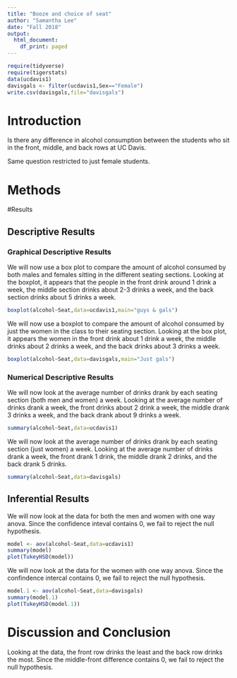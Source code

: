 ```yaml
---
title: "Booze and choice of seat"
author: "Samantha Lee"
date: "Fall 2018"
output:
  html_document:
    df_print: paged
---
```


```r
require(tidyverse)
require(tigerstats)
data(ucdavis1)
davisgals <- filter(ucdavis1,Sex=="Female")
write.csv(davisgals,file="davisgals")
```

# Introduction

<!--In this section you explain what you are trying to show.  Where did the data come from?  What is the research or other question you are trying to answer?!-->
Is there any difference in alcohol consumption between the students who sit in the front, middle, and back rows at UC Davis.  
  
Same question restricted to just female students. 
  

# Methods

<!--Decide on your methods:  use "variable analysis" or other appropriate descriptors.  Make sure to choose at least one graphical method and at least one numerical method.!-->

#Results

<!--Divide this section into two sub-sections:  One for your descriptive  results and one for your inferential results.!-->

## Descriptive Results

### Graphical Descriptive Results

<!--Graphical results here.  Make sure to show your code.  Provide appropriate labels for axes, giving units if possible, and provide a good title for the graph, too.  Use the graphical results to describe the patterns if any that exist in the data as focused toward the research question!-->

We will now use a box plot to compare the amount of alcohol consumed by both males and females sitting in the different seating sections.  Looking at the boxplot, it appears that the people in the front drink around 1 drink a week, the middle section drinks about 2-3 drinks a week, and the back section drinks about 5 drinks a week.

```r
boxplot(alcohol~Seat,data=ucdavis1,main="guys & gals")
```

We will now use a boxplot to compare the amount of alcohol consumed by just the women in the class to their seating section. Looking at the box plot, it appears the women in the front drink about 1 drink a week, the middle drinks about 2 drinks a week, and the back drinks about 3 drinks a week.

  
```r
boxplot(alcohol~Seat,data=davisgals,main="Just gals")
```  

### Numerical Descriptive Results

<!--Numerical results go here. Use the numerical results to describe the patterns if any that exist in the data as focused toward the research question!-->
  
We will now look at the average number of drinks drank by each seating section (both men and women) a week. Looking at the average number of drinks drank a week, the front drinks about 2 drink a week, the middle drank 3 drinks a week, and the back drank about 9 drinks a week.

```r
summary(alcohol~Seat,data=ucdavis1)
```
   
We will now look at the average number of drinks drank by each seating section (just women) a week. Looking at the average number of drinks drank a week, the front drank 1 drink, the middle drank 2 drinks, and the back drank 5 drinks.


```r
summary(alcohol~Seat,data=davisgals)
```
    
## Inferential Results

<!--State hypothesis clearly.  Make sure your discussion of the inferential test covers all the aspects that the test output produces, such as test statistic, p-value etc.  Make a decision about the null hypothesis, explain the assumptions on which the selected test/procedure was based, and why the chosen procedure satisfys the assumptions and is appropriate to answer the research question!-->

We will now look at the data for both the men and women with one way anova. Since the confidence inteval contains 0, we fail to reject the null hypothesis.

  
```r
model <- aov(alcohol~Seat,data=ucdavis1)
summary(model)
plot(TukeyHSD(model))
```

We will now look at the data for the women with one way anova.  Since the confindence intercal contains 0, we fail to reject the null hypothesis.
    
```r
model.1 <- aov(alcohol~Seat,data=davisgals)
summary(model.1)
plot(TukeyHSD(model.1))
```
  

# Discussion and Conclusion

<!--Discussion and conclusion here.  If you found a relationship be sure to consider whether the relationship occurs because one of the variavbles causes the other, or whether they perhasps are related for some other reason.  Watch the chapter 6 videos from the GeorgeTown videos collection.!-->
 
Looking at the data, the front row drinks the least and the back row drinks the most. Since the middle-front difference contains 0, we fail to reject the null hypothesis.